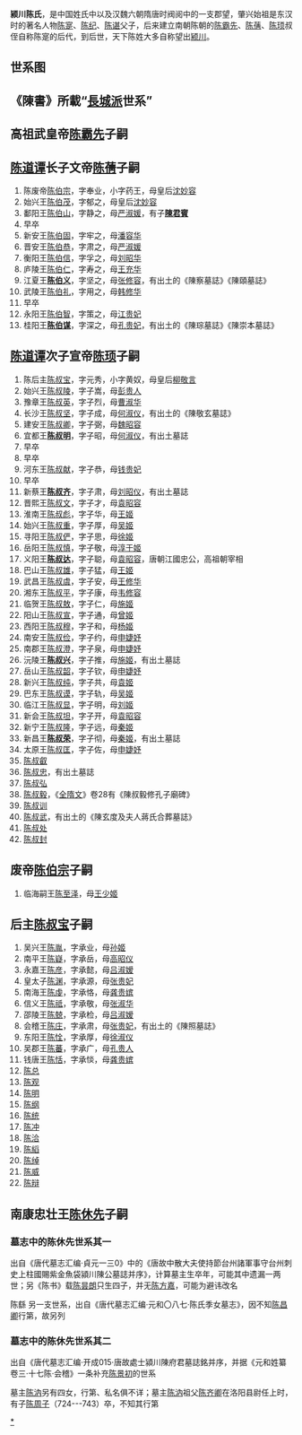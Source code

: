 {{unencyclopedic|time=2020-01-23T18:41:13+00:00}}
{{unreferenced|time=2020-01-23T18:41:13+00:00}}
'''颍川陈氏'''，是中国姓氏中以及汉魏六朝隋唐时阀阅中的一支郡望，肇兴始祖是东汉时的著名人物[[陈寔|陈寔]]、[[陈纪|陈纪]]、[[陈谌|陈谌]]父子，后来建立南朝陈朝的[[陈霸先|陈霸先]]、[[陈蒨|陈蒨]]、[[陈顼|陈顼]]叔侄自称陈寔的后代，到后世，天下陈姓大多自称望出[[颍川|颍川]]。

==世系图==
<center>
{{familytree/start}}
{{familytree | Sh | | | | | | | | | | | | | | | | | | | | |Sh=太邱长<br>[[陈寔|陈寔]] }}
{{familytree | |)|-|-|-|-|-|-|-|v|-|-|-|v|-|-|-|v|-|-|-|-|-|-|-|-|-|-|-|v|-|-|-|.| }}
{{familytree | Ji | | | | | | Ku | | Qi | | Ch | | | | | | | | | | Xi | | Gu |Ji=大鸿胪<br>[[陈纪|陈纪]]|Ku=[[陈夔|陈夔]]|Qi=[[陈洽|陈洽]]|Ch=[[陈谌|陈谌]]|Xi=[[陈休|陈休]]|Gu=[[陈光|陈光]]}}
{{familytree | |!| | | | | | | | | | | | | | | |!| | | | | | | | | | | | | | }}
{{familytree | Qu | | | | | | | | | | | | | | Zh | | | | | | | | | | | |Qu='''潁陰'''靖侯<br>[[陈群_(三国)|陈群]]|Zh=[[陈忠|陈忠]] }}
{{familytree | |!| | | | | | | | | | | | | | | |)|-|-|-|-|-|-|-|-|-|-|-|v|-|-|-|.| }}
{{familytree | Ta | | | | | | | | | | | | | | Zu | | | | | | | | | | He | | Tn |Ta='''潁陰'''穆侯<br>[[陈泰_(三国)|陈泰]]|Zu=青州刺史<br>[[陈佐|陈佐]]|He=[[陈和|陈和]]|Tn=廷尉<br>[[陈坦|陈坦]] }}
{{familytree | |)|-|-|-|.| | | | | | | | | | | |)|-|-|-|v|-|-|-|.| | | | | | | |!| }}
{{familytree | Xu | | We | | | | | | | | | | Zn | | Da | | Zg | | | | | | Ka |Xu='''潁陰'''侯<br>[[陈恂|陈恂]]|We='''颍阴'''侯<br>[[陈温|陈温]]|Zn='''广陵'''元公<br>[[陈準|陈準]]|Da=[[陳戴|陳戴]]|Zg=[[陳徵|陳徵]]|Ka=[[陳堪|陳堪]] }}
{{familytree | | | | | | | | | | | | | | | | | |)|-|-|-|v|-|-|-|.|}}
{{familytree | | | | | | | | | | | | | | | | | Mo | | Kg | | Gi |Mo='''广陵'''凯公<br>[[陈眕|陈眕]]|Kg=[[陈匡|陈匡]]|Gi=[[陈规|陈规]] }}
{{familytree | | | | | | | | | | | | | | | | | |!| | | |!| | | | | | }}
{{familytree | | | | | | | | | | | | | | | | | Ki | | Da ||Ki='''广陵'''郡公<br>[[陈逵|陈逵]]|Da=[[陈達|陈達]] }}
{{familytree | | | | | | | | | | | | | | | | | |!| | | |!| | | | | | }}
{{familytree | | | | | | | | | | | | | | | | | Mo | |Cc |Mo='''廣陵'''郡公<br>某|Cc=後裔為[[陳朝|陳朝]]帝室<br>[[長城陳氏|長城陳氏]] }}
{{familytree | | | | | | | | | | | | | | | | | |!| | | | | | | | | | }}
{{familytree | | | | | | | | | | | | | | | | | Mp | | | | | | | | | |Mp='''廣陵'''郡公<br>某 }}
{{familytree | | | | | | | | | | | | | | | | | |!| | | | | | | | | | }}
{{familytree | | | | | | | | | | | | | | | | | Mi | | | | | | | | | |Mi='''廣陵'''郡公<br>某 }}
{{familytree | | | | | | | | | | | | | | | | | |!| | | | | | | | | | }}
{{familytree | | | | | | | | | | | | | | | | | Mx | | | | | | | | | |Mx=陈凖七世孙<br>'''广陵'''公<br>[[陈茂先|陈茂先]] }}
{{familytree/end}}
</center>

==《陳書》所載“[[長城派|長城派]]世系”==
<center>
{{familytree/start}}
{{familytree | Sh |Sh=[[陈寔|陈寔]]}}
{{familytree | |!| }}
{{familytree | Cn |Cn=[[陈諶|陈諶]]}}
{{familytree | |!| }}
{{familytree | Zh |Zh=[[陈忠|陈忠]]}}
{{familytree | |!| }}
{{familytree | Zu |Zu=[[陈佐|陈佐]]}}
{{familytree | |!| }}
{{familytree | Zn |Zn=[[陈凖|陈凖]]}}
{{familytree | |!| }}
{{familytree | Kg |Kg=[[陈匡|陈匡]]}}
{{familytree | |!| }}
{{familytree | Da |Da=長城令[[陈達|陈達]]}}
{{familytree | |!| }}
{{familytree | Kg |Kg=丞相掾[[陈康|陈康]]}}
{{familytree | |!| }}
{{familytree | Yi |Yi=盱眙太守[[陈英|陈英]]}}
{{familytree | |!| }}
{{familytree | Gg |Gg=尚书郎[[陈公弼|陈公弼]]}}
{{familytree | |!| }}
{{familytree | Di |Di=步兵校尉[[陳鼎|陳鼎]]}}
{{familytree | |!| }}
{{familytree | Ga |Ga=散骑侍郎[[陳高|陳高]]}}
{{familytree | |!| }}
{{familytree | Mg |Mg=安成太守[[陳猛|陳猛]]}}
{{familytree | |!| }}
{{familytree | Dj |Dj=太常卿[[陳道巨|陳道巨]]}}
{{familytree | |!| }}
{{familytree | Wz |Wz=追諡<br>'''太祖'''景皇帝<br>[[陳文赞|陳文赞]]}}
{{familytree | |)|-|-|-|v|-|-|-|.| }}
{{familytree | Dt | | Bx | | Xx |Dt='''始兴'''昭烈王<br>[[陈道谭|陈道谭]]|Bx='''高祖'''武皇帝<br>1.[[陳霸先|陳霸先]]|Xx='''南康'''忠壮王<br>[[陈休先|陈休先]]}}
{{familytree | |)|-|-|-|.| }}
{{familytree | Cq | | Cx |Cq='''世祖'''文皇帝<br>2.[[陈蒨|陈蒨]]|Cx='''高宗'''宣皇帝<br>4.[[陈顼|陈顼]]}}
{{familytree | |!| | | |!| }}
{{familytree | Bz | | Sb |Bz='''废帝'''<br>3.[[陈伯宗|陈伯宗]]|Sb='''后主'''<br>5.[[陈叔宝|陈叔宝]]}}
{{familytree/end}}
</center>

== 高祖武皇帝[[陈霸先|陈霸先]]子嗣 ==
<center>
{{familytree/start}}
{{familytree | Bx |Bx=[[陈霸先|陈霸先]]}}
{{familytree | |)|-|-|-|v|-|-|-|v|-|-|-|v|-|-|-|v|-|-|-|.| }}
{{familytree | Ck | | Cl | | Cq | | Mo | | Mo | | Cc |Ck=孝怀太子<br>[[陈克|陈克]]|Cl=豫章献王<br>[[陈立|陈立]]|Cq=长沙思王<br>[[陈全|陈全]]|Mo=某|Cc=衡阳献王<br>[[陈昌_(南北朝)|陈昌]]}}
{{familytree | | | | | | | | | | | | | | | | | | | | | |!| }}
{{familytree | | | | | | | | | | | | | | | | | | | | | Cb |Cb=文帝第七子<br>'''衡阳'''王<br>[[陈伯信|陈伯信]]<br>嗣王 }}
{{familytree/end}}
</center>

== [[陈道谭|陈道谭]]长子文帝[[陈蒨|陈蒨]]子嗣 ==
#陈废帝[[陈伯宗|陈伯宗]]，字奉业，小字药王，母皇后[[沈妙容|沈妙容]]
#始兴王[[陈伯茂|陈伯茂]]，字郁之，母皇后[[沈妙容|沈妙容]]
#鄱阳王[[陈伯山|陈伯山]]，字静之，母[[严淑媛|严淑媛]]，有子'''[[陳君賓|陳君賓]]'''
#早卒
#新安王[[陈伯固|陈伯固]]，字牢之，母[[潘容华|潘容华]]
#晋安王[[陈伯恭|陈伯恭]]，字肃之，母[[严淑媛|严淑媛]]
#衡阳王[[陈伯信|陈伯信]]，字孚之，母[[刘昭华|刘昭华]]
#庐陵王[[陈伯仁|陈伯仁]]，字寿之，母[[王充华|王充华]]
#江夏王'''[[陈伯义|陈伯义]]'''，字坚之，母[[张修容|张修容]]，有出土的《陳察墓誌》《陳頤墓誌》
#武陵王[[陈伯礼|陈伯礼]]，字用之，母[[韩修华|韩修华]]
#早卒
#永阳王[[陈伯智|陈伯智]]，字策之，母[[江贵妃|江贵妃]]
#桂阳王'''[[陈伯谋|陈伯谋]]'''，字深之，母[[孔贵妃|孔贵妃]]，有出土的《陳琮墓誌》《陳崇本墓誌》

== [[陈道谭|陈道谭]]次子宣帝[[陈顼|陈顼]]子嗣 ==
#陈后主[[陈叔宝|陈叔宝]]，字元秀，小字黄奴，母皇后[[柳敬言|柳敬言]]
#始兴王[[陈叔陵|陈叔陵]]，字子嵩，母[[彭贵人|彭贵人]]
#豫章王[[陈叔英|陈叔英]]，字子烈，母[[曹淑华|曹淑华]]
#长沙王[[陈叔坚|陈叔坚]]，字子成，母[[何淑仪|何淑仪]]，有出土的《陳敬玄墓誌》
#建安王[[陈叔卿|陈叔卿]]，字子弼，母[[魏昭容|魏昭容]]
#宜都王'''[[陈叔明|陈叔明]]'''，字子昭，母[[何淑仪|何淑仪]]，有出土墓誌
#早卒
#早卒
#河东王[[陈叔献|陈叔献]]，字子恭，母[[钱贵妃|钱贵妃]]
#早卒
#新蔡王'''[[陈叔齐|陈叔齐]]'''，字子肃，母[[刘昭仪|刘昭仪]]，有出土墓誌
#晋熙王[[陈叔文|陈叔文]]，字子才，母[[袁昭容|袁昭容]]
#淮南王[[陈叔彪|陈叔彪]]，字子华，母[[王姬|王姬]]
#始兴王[[陈叔重|陈叔重]]，字子厚，母[[吴姬|吴姬]]
#寻阳王[[陈叔俨|陈叔俨]]，字子思，母[[徐姬|徐姬]]
#岳阳王[[陈叔慎|陈叔慎]]，字子敬，母[[淳于姬|淳于姬]]
#义阳王'''[[陈叔达|陈叔达]]'''，字子聪，母[[袁昭容|袁昭容]]，唐朝江國忠公，高祖朝宰相
#巴山王[[陈叔雄|陈叔雄]]，字子猛，母[[王姬|王姬]]
#武昌王[[陈叔虞|陈叔虞]]，字子安，母[[王修华|王修华]]
#湘东王[[陈叔平|陈叔平]]，字子康，母[[韦修容|韦修容]]
#临贺王[[陈叔敖|陈叔敖]]，字子仁，母[[施姬|施姬]]
#阳山王[[陈叔宣|陈叔宣]]，字子通，母[[曾姬|曾姬]]
#西阳王[[陈叔穆|陈叔穆]]，字子和，母[[杨姬|杨姬]]
#南安王[[陈叔俭|陈叔俭]]，字子约，母[[申婕妤|申婕妤]]
#南郡王[[陈叔澄|陈叔澄]]，字子泉，母[[申婕妤|申婕妤]]
#沅陵王'''[[陈叔兴|陈叔兴]]'''，字子推，母[[施姬|施姬]]，有出土墓誌
#岳山王[[陈叔韶|陈叔韶]]，字子钦，母[[申婕妤|申婕妤]]
#新兴王[[陈叔纯|陈叔纯]]，字子共，母[[袁姬|袁姬]]
#巴东王[[陈叔谟|陈叔谟]]，字子轨，母[[吴姬|吴姬]]
#临江王[[陈叔显|陈叔显]]，字子明，母[[刘姬|刘姬]]
#新会王[[陈叔坦|陈叔坦]]，字子开，母[[袁昭容|袁昭容]]
#新宁王[[陈叔隆|陈叔隆]]，字子远，母[[秦姬|秦姬]]
#新昌王'''[[陈叔荣|陈叔荣]]'''，字子彻，母[[秦姬|秦姬]]，有出土墓誌
#太原王[[陈叔匡|陈叔匡]]，字子佐，母[[申婕妤|申婕妤]]
#[[陈叔叡|陈叔叡]]
#[[陈叔忠|陈叔忠]]，有出土墓誌
#[[陈叔弘|陈叔弘]]
#[[陈叔毅|陈叔毅]]，《[[全隋文|全隋文]]》卷28有《陳叔毅修孔子廟碑》
#[[陈叔训|陈叔训]]
#[[陈叔武|陈叔武]]，有出土的《陳玄度及夫人蔣氏合葬墓誌》
#[[陈叔处|陈叔处]]
#[[陈叔封|陈叔封]]

== 废帝[[陈伯宗|陈伯宗]]子嗣 ==
#临海嗣王[[陈至泽|陈至泽]]，母[[王少姬|王少姬]]

== 后主[[陈叔宝|陈叔宝]]子嗣 ==
#吴兴王[[陈胤|陈胤]]，字承业，母[[孙姬|孙姬]]
#南平王[[陈嶷|陈嶷]]，字承岳，母[[高昭仪|高昭仪]]
#永嘉王[[陈彦|陈彦]]，字承懿，母[[吕淑嫒|吕淑嫒]]
#皇太子[[陈渊_(南朝陈)|陈渊]]，字承源，母[[张贵妃|张贵妃]]
#南海王[[陈虔|陈虔]]，字承恪，母[[龚贵嫔|龚贵嫔]]
#信义王[[陈祗|陈祗]]，字承敬，母[[张淑华|张淑华]]
#邵陵王[[陈兢|陈兢]]，字承检，母[[吕淑嫒|吕淑嫒]]
#会稽王[[陈庄|陈庄]]，字承肃，母[[张贵妃|张贵妃]]，有出土的《陳照墓誌》
#东阳王[[陈恮|陈恮]]，字承厚，母[[徐淑仪|徐淑仪]]
#吴郡王[[陈蕃|陈蕃]]，字承广，母[[孔贵人|孔贵人]]
#钱唐王[[陈恬|陈恬]]，字承惔，母[[龚贵嫔|龚贵嫔]]
#[[陈总|陈总]]
#[[陈观|陈观]]
#[[陈明|陈明]]
#[[陈纲|陈纲]]
#[[陈统|陈统]]
#[[陳沖_(明代)|陈冲]]
#[[陈洽|陈洽]]
#[[陈縚|陈縚]]
#[[陈绰|陈绰]]
#[[陈威|陈威]]
#[[陈辩|陈辩]]

== 南康忠壮王[[陈休先|陈休先]]子嗣 ==
<center>
{{familytree/start}}
{{familytree | Xx |Xx=[[陈休先|陈休先]]}}
{{familytree | |!| }}
{{familytree | Tl |Tl='''南康'''愍王<br>[[陈曇朗|陈曇朗]]}}
{{familytree | |)|-|-|-|v|-|-|-|v|-|-|-|.| }}
{{familytree | Ft | | Fq | | Fh | | Fk |Ft='''南康'''王<br>[[陈方泰|陈方泰]]|Fq='''临汝'''县侯<br>[[陈方庆|陈方庆]]|Fh=[[陈方华|陈方华]]|Fk=[[陈方旷|陈方旷]]}}
{{familytree/end}}
</center>

=== 墓志中的陈休先世系其一 ===
出自《唐代墓志汇编·貞元一三0》中的《唐故中散大夫使持節台州諸軍事守台州刺史上柱國賜紫金魚袋潁川陳公墓誌并序》，计算墓主生卒年，可能其中遗漏一两世；另《陈书》载[[陈昙朗|陈昙朗]]只生四子，并无[[陈方嘉|陈方嘉]]，可能为避讳改名
<center>
{{familytree/start}}
{{familytree | Xx |Xx=[[陈休先|陈休先]]}}
{{familytree | |!| }}
{{familytree | Tl |Tl='''南康'''愍王<br>[[陈曇朗|陈曇朗]]}}
{{familytree | |!| }}
{{familytree | Fj |Fj='''隋'''散骑常侍<br>[[陈方嘉|陈方嘉]]}}
{{familytree | |!| }}
{{familytree | Mo |Mo=某}}
{{familytree | |!| }}
{{familytree | Yo |Yo='''唐'''礼部郎中<br>[[陈繇|陈繇]]}}
{{familytree | |!| }}
{{familytree | Ji |Ji='''唐'''台州刺史<br>[[陈皆|陈皆]]}}
{{familytree | |)|-|-|-|v|-|-|-|v|-|-|-|.| }}
{{familytree | Yz | | Mw | | Sz | | Zl |Yz=[[陈元造|陈元造]]|Mw=[[陈孟武|陈孟武]]|Sz=[[陈师曾|陈师曾]]|Zl=[[陈宗鲁|陈宗鲁]]}}
{{familytree/end}}
</center>


陈繇 另一支世系，出自《唐代墓志汇编·元和〇八七·陈氏季女墓志》，因不知[[陈昌卿|陈昌卿]]行第，故另列
<center>
{{familytree/start}}
{{familytree | Yo |Yo='''唐'''礼部郎中<br>[[陈繇|陈繇]]}}
{{familytree | |!| }}
{{familytree | Cq |Cq='''唐'''房州司马<br>[[陈昌卿|陈昌卿]]}}
{{familytree | |)|-|-|-|.| }}
{{familytree | Cx | | Cg |Cx='''唐'''贊善大夫<br>[[陈从愻|陈从愻]]|Cg=右金吾衛騎曹參軍<br>[[陈臯|陈臯]]}}
{{familytree | |)|-|-|-|v|-|-|-|.| }}
{{familytree | Mo | | Jn | | Cj |Mo=[[徐元一|徐元一]]妻<br>某|Jn=陈氏季女<br>某|Cj=乡贡<br>[[陈经|陈经]]}}
{{familytree/end}}
</center>

=== 墓志中的陈休先世系其二 ===
出自《唐代墓志汇编·开成015·唐故處士潁川陳府君墓誌銘并序，并据《元和姓纂卷三·十七陈·会稽》一条补充[[陈景初|陈景初]]的世系

<center>
{{familytree/start}}
{{familytree | Xx |Xx=[[陈休先|陈休先]]}}
{{familytree | |!| }}
{{familytree | Tl |Tl='''南康'''愍王<br>[[陈曇朗|陈曇朗]]}}
{{familytree | |!| }}
{{familytree | Mo |Mo=某}}
{{familytree | |!| }}
{{familytree | Mo |Mo=某}}
{{familytree | |)|-|-|-|-|-|-|-|.| }}
{{familytree | Cd | | | | || Ou |Cd=阴平郡别驾<br>[[陈承德|陈承德]]|Ou=某}}
{{familytree | |!| | | | | | | |!| }}
{{familytree | Qq | | | | || Jj |Qq=太常博士<br>[[陈齐卿|陈齐卿]]|Jj=[[陈景津|陈景津]]}}
{{familytree | |)| | | | | | | |)|-|-|-|v|-|-|-|.| }}
{{familytree | Cw | | | | | | Yc | | Ys | | Yz |Cw=太子司议郎<br>[[陈位|陈位]]|Yc=殿中侍御史<br>[[陈允初|陈允初]]|Ys=侍御史<br>[[陈允叔|陈允叔]]|Yz=寿州安丰尉<br>[[陈允众|陈允众]]}}
{{familytree | |)|-|-|-|-|-|-|-|.| }}
{{familytree | Cn | | | | || Cx |Cn=[[陈汭|陈汭]]|Cx=某州刺史<br>[[陈湘|陈湘]]}}
{{familytree | |)|-|-|-|v|-|-|-|.| }}
{{familytree | Cy | | Yi | | Xx |Cy=[[陈昱|陈昱]]|Yi=[[陈弇|陈弇]]|Xx=[[陈行脩|陈行脩]]}}
{{familytree/end}}
</center>
墓主[[陈汭|陈汭]]另有四女，行第、私名俱不详；墓主[[陈汭|陈汭]]祖父[[陈齐卿|陈齐卿]]在洛阳县尉任上时，有子[[陈周子|陈周子]]（724---743）卒，不知其行第

[[Category:潁川陳氏|*]]